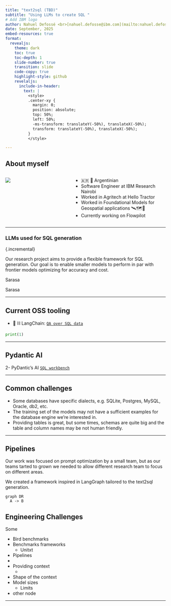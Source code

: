 ```yaml
---
title: "text2sql (TBD)"
subtitle: "Using LLMs to create SQL "
# Add IBM logo
author: Nahuel Defossé <br>[nahuel.defosse@ibm.com](mailto:nahuel.defosse@ibm.com)<br>IBM Research Kenya Lab
date: September, 2025
embed-resources: true
format:
  revealjs:
    theme: dark
    toc: true
    toc-depth: 1
    slide-number: true
    transition: slide
    code-copy: true
    highlight-style: github
    revelaljs:
      include-in-header: 
        text: |
          <style>
          .center-xy {
            margin: 0;
            position: absolute;
            top: 50%;
            left: 50%;
            -ms-transform: translateY(-50%), translateX(-50%);
            transform: translateY(-50%), translateX(-50%);
          }
          </style>

---
```



## About myself

::: {.columns}
::: {.column width="40%"}
![](./img/myself.jpg){.center-xy}
:::

::: {.column width="60%"}

::: {.incremental}
- 🇦🇷 🧉 Argentinian
- Software Engineer at IBM Research  Nairobi
- Worked in Agritech at Hello Tractor
- Worked in Foundational Models for Geospatial applications 🛰️🗺️🤖
- Currently working on Flowpilot
:::

:::
:::


---

### LLMs used for SQL generation

{.incremental}

Our research project aims to provide a flexible framework for SQL generation.
Our goal is to enable smaller models to perform in par with frontier models 
optimizing for accuracy and cost.

Sarasa


Sarasa

---

## Current OSS tooling

- 🦜 ⛓️ LangChain: [`QA over SQL data`](https://python.langchain.com/docs/tutorials/sql_qa/)

::: fragment
```python
print(1)

```
::: 
---

## Pydantic AI 

2- PyDantic's AI [`SQL workbench`](https://ai.pydantic.dev/examples/sql-gen/)

---

## Common challenges

- Some databases have specific dialects, e.g. SQLite, Postgres, MySQL, Oracle, db2, etc.
- The training set of the models may not have a sufficient examples 
  for the database engine we're interested in.
- Providing tables is great, but some times, schemas are quite big
  and the table and column names may be not human friendly.


---

## Pipelines

Our work was focused on prompt optimization by a small team, but as 
our teams tarted to grown we needed to allow different research team
to focus on different areas.

We created a framework inspired in LangGraph tailored to the text2sql 
generation. 


```mermaid
graph DR
  A -> B
````

## Engineering Challenges

Some

- Bird benchmarks
- Benchmarks frameworks
	- Unitxt
- Pipelines
- 
- Providing context 
	- 
- Shape of the context 
- Model sizes
	- Limits
- other node

---
